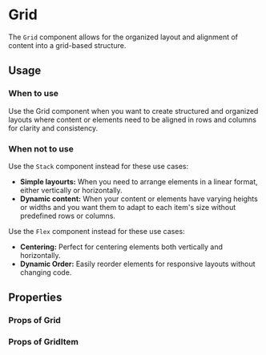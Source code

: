 
<Meta title="MDX|Grid" component={Grid}/>

# Grid

The `Grid` component allows for the organized layout and alignment of content into a grid-based structure.

## Usage

### When to use

Use the Grid component when you want to create structured and organized layouts where content or elements need to be aligned in rows and columns for clarity and consistency.

### When not to use

Use the `Stack` component instead for these use cases:

- **Simple layourts:** When you need to arrange elements in a linear format, either vertically or horizontally. 
- **Dynamic content:** When your content or elements have varying heights or widths and you want them to adapt to each item's size without predefined rows or columns.

Use the `Flex` component instead for these use cases:

- **Centering:** Perfect for centering elements both vertically and horizontally.
- **Dynamic Order:** Easily reorder elements for responsive layouts without changing code.

## Properties

### Props of Grid
<ArgTypes of={Grid}/>

### Props of GridItem
<ArgTypes of={GridItem}/>